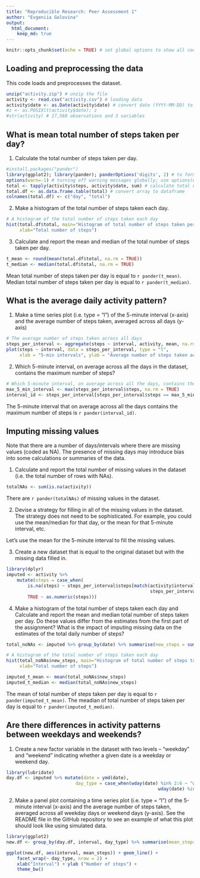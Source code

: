 ```yaml
---
title: "Reproducible Research: Peer Assessment 1"
author: "Evgeniia Golovina"
output: 
  html_document:
    keep_md: true
---
```


```r
knitr::opts_chunk$set(echo = TRUE) # set global options to show all code chunks
```

## Loading and preprocessing the data

This code loads and preprocesses the dataset.

```r
unzip("activity.zip") # unzip the file
activity <- read.csv("activity.csv") # loading data
activity$date <- as.Date(activity$date) # convert date (YYYY-MM-DD) to date format
#z <- as.POSIXlt(activity$date); z
#str(activity) # 17,568 observations and 3 variables
```

## What is mean total number of steps taken per day?

1. Calculate the total number of steps taken per day.

```r
#install.packages("pander") 
library(ggplot2); library(pander); panderOptions('digits', 2) # to format numbers for inline knitr
options(warn=-1) # turning off warning messages globally; use options(warn=0) to turn back on
total <- tapply(activity$steps, activity$date, sum) # calculate total number of steps per day
total.df <- as.data.frame.table(total) # convert array to dataframe
colnames(total.df) <- c("day", "total")
```

2. Make a histogram of the total number of steps taken each day.

```r
# A histogram of the total number of steps taken each day
hist(total.df$total, main="Histogram of total number of steps taken per day",
     xlab="Total number of steps")
```

3. Calculate and report the mean and median of the total number of steps taken per day.

```r
t_mean <- round(mean(total.df$total, na.rm = TRUE))
t_median <- median(total.df$total, na.rm = TRUE)
```

Mean total number of steps taken per day is equal to `r pander(t_mean)`.
Median total number of steps taken per day is equal to `r pander(t_median)`.


## What is the average daily activity pattern?

1. Make a time series plot (i.e. type = "l") of the 5-minute interval (x-axis) and the average number of steps taken, averaged across all days (y-axis)

```r
# The average number of steps taken across all days
steps_per_interval <- aggregate(steps ~ interval, activity, mean, na.rm = TRUE)
plot(steps ~ interval, data = steps_per_interval, type = "l",
     xlab = "5-min intervals", ylab = "Average number of steps taken across all days")
```

2. Which 5-minute interval, on average across all the days in the dataset, contains the maximum number of steps?

```r
# Which 5-minute interval, on average across all the days, contains the maximum number of steps?
max_5_min_interval <- max(steps_per_interval$steps, na.rm = TRUE)
interval_id <- steps_per_interval[steps_per_interval$steps == max_5_min_interval, ][[1]]
```

The 5-minute interval that on average across all the days contains the maximum number of steps is `r pander(interval_id)`.


## Imputing missing values

Note that there are a number of days/intervals where there are missing values (coded as NA). The presence of missing days may introduce bias into some calculations or summaries of the data.

1. Calculate and report the total number of missing values in the dataset (i.e. the total number of rows with NAs).

```r
totalNAs <- sum(is.na(activity))
```

There are `r pander(totalNAs)` of missing values in the dataset.

2. Devise a strategy for filling in all of the missing values in the dataset. The strategy does not need to be sophisticated. For example, you could use the mean/median for that day, or the mean for that 5-minute interval, etc.

Let's use the mean for the 5-minute interval to fill the missing values.

3. Create a new dataset that is equal to the original dataset but with the missing data filled in.

```r
library(dplyr)
imputed <- activity %>% 
    mutate(steps = case_when(
        is.na(steps) ~ steps_per_interval$steps[match(activity$interval,
                                                      steps_per_interval$interval)], 
        TRUE ~ as.numeric(steps)))
```

4. Make a histogram of the total number of steps taken each day and Calculate and report the mean and median total number of steps taken per day. Do these values differ from the estimates from the first part of the assignment? What is the impact of imputing missing data on the estimates of the total daily number of steps?

```r
total_noNAs <- imputed %>% group_by(date) %>% summarise(new_steps = sum(steps))

# A histogram of the total number of steps taken each day
hist(total_noNAs$new_steps, main="Histogram of total number of steps taken per day",
     xlab="Total number of steps")

imputed_t_mean <- mean(total_noNAs$new_steps)
imputed_t_median <- median(total_noNAs$new_steps)
```

The mean of total number of steps taken per day is equal to `r pander(imputed_t_mean)`. 
The meadian of total number of steps taken per day is equal to `r pander(imputed_t_median)`. 


## Are there differences in activity patterns between weekdays and weekends?

1. Create a new factor variable in the dataset with two levels – “weekday” and “weekend” indicating whether a given date is a weekday or weekend day.

```r
library(lubridate)
day.df <- imputed %>% mutate(date = ymd(date),
                          day_type = case_when(wday(date) %in% 2:6 ~ "weekday",
                                                         wday(date) %in% c(1,7) ~ "weekend"))
```

2. Make a panel plot containing a time series plot (i.e. type = "l") of the 5-minute interval (x-axis) and the average number of steps taken, averaged across all weekday days or weekend days (y-axis). See the README file in the GitHub repository to see an example of what this plot should look like using simulated data.

```r
library(ggplot2)
new.df <- group_by(day.df, interval, day_type) %>% summarise(mean_steps = mean(steps))

ggplot(new.df, aes(interval, mean_steps)) + geom_line() + 
    facet_wrap(~ day_type, nrow = 2) +
    xlab("Interval") + ylab ("Number of steps") +
    theme_bw()
```

